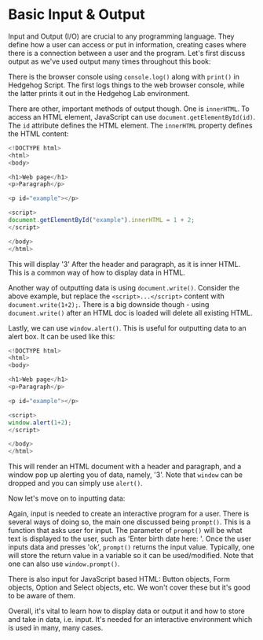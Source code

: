 

# Basic Input & Output

Input and Output (I/O) are crucial to any programming language. They define how a user can access or put in information, creating cases where there is a connection between a user and the program. Let's first discuss output as we've used output many times throughout this book:

There is the browser console using `console.log()` along with `print()` in Hedgehog Script. The first logs things to the web browser console, while the latter prints it out in the Hedgehog Lab environment. 

There are other, important methods of output though. One is `innerHTML`. To access an HTML element, JavaScript can use `document.getElementById(id)`. The `id` attribute defines the HTML element. The `innerHTML` property defines the HTML content:

```js
<!DOCTYPE html>
<html>
<body>

<h1>Web page</h1>
<p>Paragraph</p>

<p id="example"></p>

<script>
document.getElementById("example").innerHTML = 1 + 2;
</script>

</body>
</html>
```
This will display '3' After the header and paragraph, as it is inner HTML. This is a common way of how to display data in HTML.

Another way of outputting data is using `document.write()`. Consider the above example, but replace the `<script>...</script>` content with `document.write(1+2);`. There is a big downside though - using `document.write()` after an HTML doc is loaded will delete all existing HTML.

Lastly, we can use `window.alert()`. This is useful for outputting data to an alert box. It can be used like this:

```js
<!DOCTYPE html>
<html>
<body>

<h1>Web page</h1>
<p>Paragraph</p>

<p id="example"></p>

<script>
window.alert(1+2);
</script>

</body>
</html>
```
This will render an HTML document with a header and paragraph, and a window pop up alerting you of data, namely, '3'. Note that `window` can be dropped and you can simply use `alert()`.

Now let's move on to inputting data:

Again, input is needed to create an interactive program for a user. There is several ways of doing so, the main one discussed being `prompt()`. This is a function that asks user for input. The parameter of `prompt()` will be what text is displayed to the user, such as 'Enter birth date here: '. Once the user inputs data and presses 'ok', `prompt()` returns the input value. Typically, one will store the return value in a variable so it can be used/modified. Note that one can also use `window.prompt()`.

There is also input for JavaScript based HTML: Button objects, Form objects, Option and Select objects, etc. We won't cover these but it's good to be aware of them. 

Overall, it's vital to learn how to display data or output it and how to store and take in data, i.e. input. It's needed for an interactive environment which is used in many, many cases. 